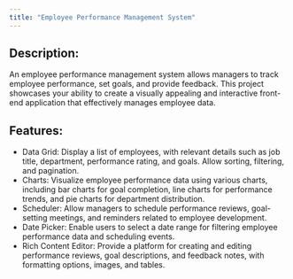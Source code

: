 ```yaml
---
title: "Employee Performance Management System"
---
```


## Description:

An employee performance management system allows managers to track employee performance, set goals, and provide feedback. This project showcases your ability to create a visually appealing and interactive front-end application that effectively manages employee data.

## Features:

-   Data Grid: Display a list of employees, with relevant details such as job title, department, performance rating, and goals. Allow sorting, filtering, and pagination.
-   Charts: Visualize employee performance data using various charts, including bar charts for goal completion, line charts for performance trends, and pie charts for department distribution.
-   Scheduler: Allow managers to schedule performance reviews, goal-setting meetings, and reminders related to employee development.
-   Date Picker: Enable users to select a date range for filtering employee performance data and scheduling events.
-   Rich Content Editor: Provide a platform for creating and editing performance reviews, goal descriptions, and feedback notes, with formatting options, images, and tables.
